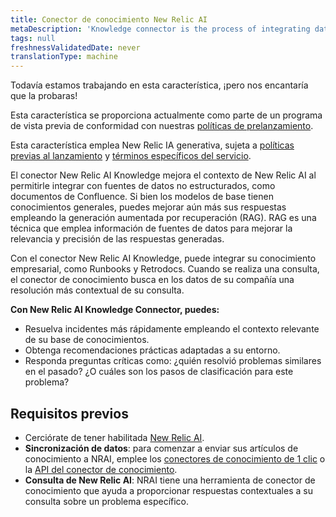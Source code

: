 ```yaml
---
title: Conector de conocimiento New Relic AI
metaDescription: 'Knowledge connector is the process of integrating data from various sources to create a unified view of information. This unified view can be used to improve decision-making, automate processes, and enhance customer experiences.'
tags: null
freshnessValidatedDate: never
translationType: machine
---
```


<Callout title="avance">
  Todavía estamos trabajando en esta característica, ¡pero nos encantaría que la probaras!

  Esta característica se proporciona actualmente como parte de un programa de vista previa de conformidad con nuestras [políticas de prelanzamiento](/docs/licenses/license-information/referenced-policies/new-relic-pre-release-policy).

  Esta característica emplea New Relic IA generativa, sujeta a [políticas previas al lanzamiento](/docs/licenses/license-information/referenced-policies/new-relic-pre-release-policy) y [términos específicos del servicio](https://newrelic.com/termsandconditions/service-specific).
</Callout>

El conector New Relic AI Knowledge mejora el contexto de New Relic AI al permitirle integrar con fuentes de datos no estructurados, como documentos de Confluence. Si bien los modelos de base tienen conocimientos generales, puedes mejorar aún más sus respuestas empleando la generación aumentada por recuperación (RAG). RAG es una técnica que emplea información de fuentes de datos para mejorar la relevancia y precisión de las respuestas generadas.

Con el conector New Relic AI Knowledge, puede integrar su conocimiento empresarial, como Runbooks y Retrodocs. Cuando se realiza una consulta, el conector de conocimiento busca en los datos de su compañía una resolución más contextual de su consulta.

**Con New Relic AI Knowledge Connector, puedes:**

* Resuelva incidentes más rápidamente empleando el contexto relevante de su base de conocimientos.
* Obtenga recomendaciones prácticas adaptadas a su entorno.
* Responda preguntas críticas como: ¿quién resolvió problemas similares en el pasado? ¿O cuáles son los pasos de clasificación para este problema?

## Requisitos previos

* Cerciórate de tener habilitada [New Relic AI](/docs/agentic-ai/new-relic-ai/#enable).
* **Sincronización de datos**: para comenzar a enviar sus artículos de conocimiento a NRAI, emplee los [conectores de conocimiento de 1 clic](/docs/agentic-ai/knowledge-integration/knowledge-connector) o la [API del conector de conocimiento](/docs/apis/nerdgraph/examples/nerdgraph-rag).
* **Consulta de New Relic AI**: NRAI tiene una herramienta de conector de conocimiento que ayuda a proporcionar respuestas contextuales a su consulta sobre un problema específico.